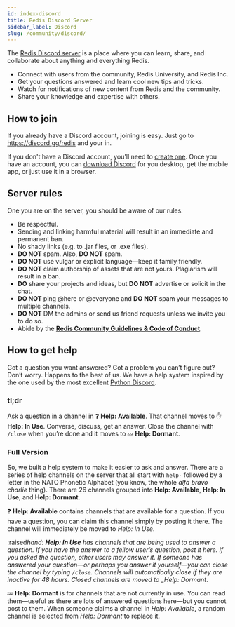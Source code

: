 ```yaml
---
id: index-discord
title: Redis Discord Server
sidebar_label: Discord
slug: /community/discord/
---
```


The [Redis Discord server](https://discord.gg/redis) is a place where you can learn, share, and collaborate about anything and everything Redis.

- Connect with users from the community, Redis University, and Redis Inc.
- Get your questions answered and learn cool new tips and tricks.
- Watch for notifications of new content from Redis and the community.
- Share your knowledge and expertise with others.

## How to join

If you already have a Discord account, joining is easy. Just go to https://discord.gg/redis and your in.

If you don't have a Discord account, you'll need to [create one](https://discord.com/register). Once you have an account, you can [download Discord](https://discord.com/) for you desktop, get the mobile app, or just use it in a browser.

## Server rules

One you are on the server, you should be aware of our rules:

- Be respectful.
- Sending and linking harmful material will result in an immediate and permanent ban.
- No shady links (e.g. to .jar files, or .exe files).
- **DO NOT** spam. Also, **DO NOT** spam.
- **DO NOT** use vulgar or explicit language—keep it family friendly.
- **DO NOT** claim authorship of assets that are not yours. Plagiarism will result in a ban.
- **DO** share your projects and ideas, but **DO NOT** advertise or solicit in the chat.
- **DO NOT** ping @here or @everyone and **DO NOT** spam your messages to multiple channels.
- **DO NOT** DM the admins or send us friend requests unless we invite you to do so.
- Abide by the **[Redis Community Guidelines & Code of Conduct](https://redis.com/community/community-guidelines-code-of-conduct/)**.

## How to get help

Got a question you want answered? Got a problem you can’t figure out? Don’t worry. Happens to the best of us. We have a help system inspired by the one used by the most excellent [Python Discord](https://pythondiscord.com/).

### tl;dr

Ask a question in a channel in :question: **Help: Available**. That channel moves to :raised_hand: **Help: In Use**. Converse, discuss, get an answer. Close the channel with `/close` when you’re done and it moves to :zzz: **Help: Dormant**.

### Full Version

So, we built a help system to make it easier to ask and answer. There are a series of help channels on the server that all start with `help-` followed by a letter in the NATO Phonetic Alphabet (you know, the whole _alfa bravo charlie_ thing). There are 26 channels grouped into **Help: Available**, **Help: In Use**, and **Help: Dormant**.

:question: **Help: Available** contains channels that are available for a question. If you have a question, you can claim this channel simply by posting it there. The channel will immediately be moved to _Help: In Use_.

:raised*hand: **Help: In Use** has channels that are being used to answer a question. If you have the answer to a fellow user’s question, post it here. If you asked the question, other users may answer it. If someone has answered your question—or perhaps you answer it yourself—you can close the channel by typing `/close`. Channels will automatically close if they are inactive for 48 hours. Closed channels are moved to \_Help: Dormant*.

:zzz: **Help: Dormant** is for channels that are not currently in use. You can read them—useful as there are lots of answered questions here—but you cannot post to them. When someone claims a channel in _Help: Available_, a random channel is selected from _Help: Dormant_ to replace it.
